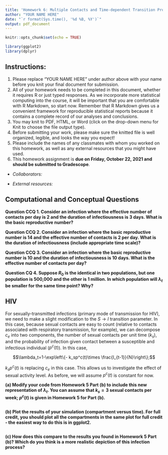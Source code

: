 ---
title: 'Homework 6: Multiple Contacts and Time-dependent Transition Probability'
author: "YOUR NAME HERE"
date: "`r format(Sys.time(), '%d %B, %Y')`"
output: pdf_document
---

```{r setup, include=FALSE}
knitr::opts_chunk$set(echo = TRUE)

library(ggplot2)
library(dplyr)
```

## Instructions:

1. Please replace "YOUR NAME HERE" under author above with your name before you knit your final document for submission.
2. All of your homework needs to be completed in this document, whether it requires R or just typed responses. As we incorporate more statistical computing into the course, it will be important that you are comfortable with R Markdown, so start now. Remember that R Markdown gives us a convenient framework for reproducible statistical reports because it contains a complete record of our analyses and conclusions.
3. You may knit to PDF, HTML, or Word (click on the drop-down menu for Knit to choose the file output type). 
4. Before submitting your work, please make sure the knitted file is well organized, legible, and looks the way you expect!
5. Please include the names of any classmates with whom you worked on this homework, as well as any external resources that you might have used.
6. This homework assignment is **due on Friday, October 22, 2021 and should be submitted to Gradescope**.

- *Collaborators:*

- *External resources:*

## Computational and Conceptual Questions

**Question CCQ 1. Consider an infection where the effective number of contacts per day is 2 and the duration of infectiousness is 3 days. What is the basic reproductive number?**



**Question CCQ 2. Consider an infection where the basic reproductive number is 14 and the effective number of contacts is 2 per day. What is the duration of infectiousness (include appropriate time scale)?**



**Question CCQ 3. Consider an infection where the basic reproductive number is 10 and the duration of infectiousness is 10 days. What is the effective number of contacts per day?**


**Question CQ 4. Suppose $R_0$ is the identical in two populations, but one population is 500,000 and the other is 1 million. In which population will $\lambda_t$ be smaller for the same time point? Why?**


## HIV

For sexually-transmitted infections (primary mode of transmission for HIV), we need to make a slight modification to the $S\rightarrow I$ transition parameter. In this case, because sexual contacts are easy to count (relative to contacts associated with respiratory transmission, for example), we can decompose $c_e$ into two components, the number of sexual contacts per unit time ($k_s$), and the probability of infection given contact between a susceptible and infectious individual ($p^c(t)$). In this case, 

$$\lambda_t=1-\exp\left\{- k_sp^c(t)\times \frac{I_{t-1}}{N}\right\};$$

$k_sp^c(t)$ is replacing $c_e$ in this case. This allows us to investigate the effect of sexual activity level. As before, we will assume $p^c(t)$ is constant for now. 

**(a) Modify your code from Homework 5 Part (b) to include this new representation of $\lambda_t$. You can assume that $k_s=3$ sexual contacts per week; $p^c(t)$ is given in Homework 5 for Part (b).**

```{r}

```

**(b) Plot the results of your simulation (compartment versus time). For full credit, you should plot all the compartments in the same plot for full credit - the easiest way to do this is in ggplot2.**

```{r}

```


**(c) How does this compare to the results you found in Homework 5 Part (b)? Which do you think is a more realistic depiction of this infection process?**

